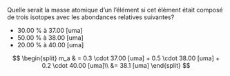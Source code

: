 ::: {.Exercise data-latex=""}

Quelle serait la masse atomique d'un l'élément si cet élément était composé de trois isotopes avec les abondances relatives suivantes?

- 30.00 % à 37.00 [uma]
- 50.00 % à 38.00 [uma]
- 20.00 % à 40.00 [uma]

\vspace{\stretch{1}}

:::

::: {.Answer data-latex=""}

$$ \begin{split}
		m_a & = 0.3 \cdot 37.00 [uma] + 0.5 \cdot 38.00 [uma] + 0.2 \cdot 40.00 [uma]\\
		&= 38.1 [uma]
\end{split} $$

:::

